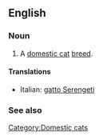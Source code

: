 ==English==

===Noun===
{{en-noun|sg=[[Serengeti]] [[cat]]}}

# A [[domestic cat]] [[breed]].

====Translations====
{{trans-top}}
* Italian: [[gatto Serengeti]]
{{trans-mid}}
{{trans-bottom}}

===See also===
{{wikipedia|Serengeti cat}}
{{commonscat|Serengeti cats}}

[[Category:Domestic cats]]